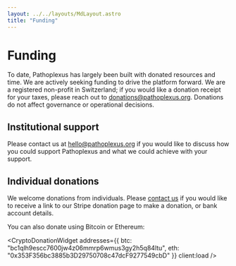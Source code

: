 ```yaml
---
layout: ../../layouts/MdLayout.astro
title: "Funding"
---
```



# Funding

To date, Pathoplexus has largely been built with donated resources and time. We are actively seeking funding to drive the platform forward. We are a registered non-profit in Switzerland; if you would like a donation receipt for your taxes, please reach out to donations@pathoplexus.org. Donations do not affect governance or operational decisions.

## Institutional support
Please contact us at hello@pathoplexus.org if you would like to discuss how you could support Pathoplexus and what we could achieve with your support.

## Individual donations
We welcome donations from individuals. Please <a href="mailto:donations@pathoplexus.org">contact us</a> if you would like to receive a link to our Stripe donation page to make a donation, or bank account details.

You can also donate using Bitcoin or Ethereum:


<CryptoDonationWidget 
  addresses={{
    btc: "bc1qlh9escc7600jw4z06mmrp6wmus3gy2h5q84ltu",
    eth: "0x353F356bc3885b3D29750708c47dcF9277549cbD"
  }}
  client:load
/>

